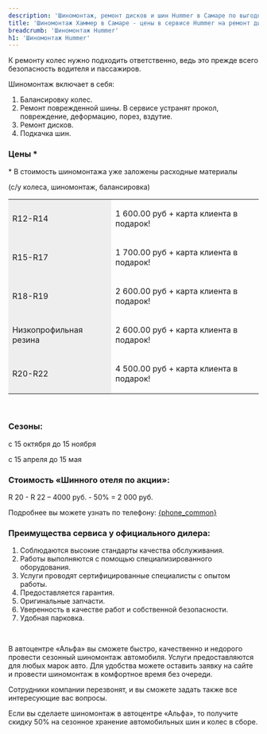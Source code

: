```yaml
---
description: 'Шиномонтаж, ремонт дисков и шин Hummer в Самаре по выгодным ценам в сертифицированном сервисе Хаммер.'
title: 'Шиномонтаж Хаммер в Самаре - цены в сервисе Hummer на ремонт дисков и замену шин'
breadcrumb: 'Шиномонтаж Hummer'
h1: 'Шиномонтаж Hummer'
---
```



<p>
	 К ремонту колес нужно подходить ответственно, ведь это прежде всего безопасность водителя и пассажиров.
</p>
<p>
	 Шиномонтаж включает в себя:
</p>
<ol>
	<li>Балансировку колес. </li>
	<li>Ремонт поврежденной шины. В сервисе устранят прокол, повреждение, деформацию, порез, вздутие.</li>
	<li>Ремонт дисков.</li>
	<li>Подкачка шин.</li>
</ol>
<h3>Цены *</h3>
<p>
	 * В стоимость шиномонтажа уже заложены расходные материалы
</p>
<p>
	 (с/у колеса, шиномонтаж, балансировка)
</p>
<table>
<tbody>
<tr>
	<td style="background-color: #eeeeee;">
		<p>
			 R12-R14
		</p>
	</td>
	<td>
		<p>
			 1 600.00 руб + карта клиента в подарок!
		</p>
	</td>
</tr>
<tr>
	<td style="background-color: #eeeeee;">
		<p>
			 R15-R17
		</p>
	</td>
	<td>
		<p>
			 1 700.00 руб + карта клиента в подарок!
		</p>
	</td>
</tr>
<tr>
	<td style="background-color: #eeeeee;">
		<p>
			 R18-R19
		</p>
	</td>
	<td>
		<p>
			 2 600.00 руб + карта клиента в подарок!
		</p>
	</td>
</tr>
<tr>
	<td style="background-color: #eeeeee;">
		<p>
			 Низкопрофильная резина
		</p>
	</td>
	<td>
		<p>
			 2 600.00 руб + карта клиента в подарок!
		</p>
	</td>
</tr>
<tr>
	<td style="background-color: #eeeeee;">
		<p>
			 R20-R22
		</p>
	</td>
	<td>
		<p>
			 4 500.00 руб + карта клиента в подарок!
		</p>
	</td>
</tr>
</tbody>
</table>
 <br />
<h3>Сезоны:</h3>
<p>
	 с 15 октября до 15 ноября
</p>
<p>
	 с 15 апреля до 15 мая
</p>
<h3>Стоимость «Шинного отеля по акции»:</h3>
<p>
	 R 20 - R 22 – 4000 руб. - 50% = 2 000 руб.
</p>
<p>
	 Подробнее вы можете узнать по телефону: <a href={`tel:${phoneFormat(phone_common)}`}>{phone_common}</a>
</p>
<h3>Преимущества сервиса у официального дилера:</h3>
<ol>
	<li>Соблюдаются высокие стандарты качества обслуживания.</li>
	<li>Работы выполняются с помощью специализированного оборудования.</li>
	<li>Услуги проводят сертифицированные специалисты с опытом работы.</li>
	<li>Предоставляется гарантия.</li>
	<li>Оригинальные запчасти.</li>
	<li>Уверенность в качестве работ и собственной безопасности.</li>
	<li>Удобная парковка.</li>
</ol>
 <br />
<p>
	 В автоцентре «Альфа» вы сможете быстро, качественно и недорого провести сезонный шиномонтаж автомобиля. Услуги предоставляются для любых марок авто. Для удобства можете оставить заявку на сайте и провести шиномонтаж в комфортное время без очереди.
</p>
<p>
	 Сотрудники компании перезвонят, и вы сможете задать также все интересующие вас вопросы.
</p>
<p>
	 Если вы сделаете шиномонтаж в автоцентре «Альфа», то получите скидку 50% на сезонное хранение автомобильных шин и колес в сборе.
</p>